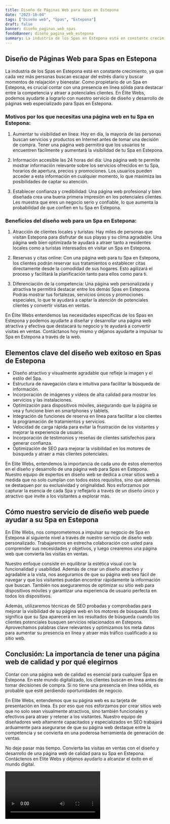 ```yaml
---
title: Diseño de Páginas Web para Spas en Estepona
date: "2023-10-04"
tags: ["Diseño web", "Spas", "Estepona"]
draft: false
banner: diseño_paginas_web_spas
fondoBanner: diseño_pagina_web_estepona
summary: La industria de los Spas en Estepona está en constante crecimiento, ya que cada vez más personas buscan escapar del estrés diario y buscar momentos de relajación y bienestar. Como propietario de un Spa en Estepona, es crucial contar con una presencia en línea sólida para destacar entre la competencia y atraer a potenciales clientes. En Élite Webs, podemos ayudarte a lograrlo con nuestro servicio de diseño y desarrollo de páginas web especializado para Spas en Estepona.
---
```



## Diseño de Páginas Web para Spas en Estepona

La industria de los Spas en Estepona está en constante crecimiento, ya que cada vez más personas buscan escapar del estrés diario y buscar momentos de relajación y bienestar. Como propietario de un Spa en Estepona, es crucial contar con una presencia en línea sólida para destacar entre la competencia y atraer a potenciales clientes. En Élite Webs, podemos ayudarte a lograrlo con nuestro servicio de diseño y desarrollo de páginas web especializado para Spas en Estepona.

### Motivos por los que necesitas una página web en tu Spa en Estepona:

1. Aumentar tu visibilidad en línea: Hoy en día, la mayoría de las personas buscan servicios y productos en Internet antes de tomar una decisión de compra. Tener una página web permitirá que los usuarios te encuentren fácilmente y aumentará la visibilidad de tu Spa en Estepona.

2. Información accesible las 24 horas del día: Una página web te permite mostrar información relevante sobre los servicios ofrecidos en tu Spa, horarios de apertura, precios y promociones. Los usuarios pueden acceder a esta información en cualquier momento, lo que maximiza las posibilidades de captar su atención.

3. Establecer confianza y credibilidad: Una página web profesional y bien diseñada crea una buena primera impresión en los potenciales clientes. Les muestra que eres un negocio serio y confiable, lo que aumenta la probabilidad de que confíen en tu Spa en Estepona.

### Beneficios del diseño web para un Spa en Estepona:

1. Atracción de clientes locales y turistas: Hay miles de personas que visitan Estepona para disfrutar de sus playas y su clima agradable. Una página web bien optimizada te ayudará a atraer tanto a residentes locales como a turistas interesados en visitar un Spa en Estepona.

2. Reservas y citas online: Con una página web para tu Spa en Estepona, los clientes podrán reservar sus tratamientos o establecer citas directamente desde la comodidad de sus hogares. Esto agilizará el proceso y facilitará la planificación tanto para ellos como para ti.

3. Diferenciación de la competencia: Una página web personalizada y atractiva te permitirá destacar entre los demás Spas en Estepona. Podrás mostrar tus fortalezas, servicios únicos y promociones especiales, lo que te ayudará a captar la atención de potenciales clientes y convertir visitas en ventas.

En Élite Webs entendemos las necesidades específicas de los Spas en Estepona y podemos ayudarte a diseñar y desarrollar una página web atractiva y efectiva que destacará tu negocio y te ayudará a convertir visitas en ventas. Contáctanos hoy mismo y déjanos ayudarte a impulsar tu Spa en Estepona a través de la web.

<GifSeo />

<Cta />

## Elementos clave del diseño web exitoso en Spas de Estepona

- Diseño atractivo y visualmente agradable que refleje la imagen y el estilo del Spa.
- Estructura de navegación clara e intuitiva para facilitar la búsqueda de información.
- Incorporación de imágenes y vídeos de alta calidad para mostrar los servicios y las instalaciones.
- Optimización para dispositivos móviles, asegurando que la página se vea y funcione bien en smartphones y tablets.
- Integración de funciones de reserva en línea para facilitar a los clientes la programación de tratamientos y servicios.
- Velocidad de carga rápida para evitar la frustración de los visitantes y mejorar la experiencia de usuario.
- Incorporación de testimonios y reseñas de clientes satisfechos para generar confianza.
- Optimización de SEO para mejorar la visibilidad en los motores de búsqueda y atraer a más clientes potenciales.

En Elite Webs, entendemos la importancia de cada uno de estos elementos en el diseño y desarrollo de una página web para Spas en Estepona. Nuestro equipo de expertos en diseño web se dedica a crear sitios web a medida que no solo cumplan con todos estos requisitos, sino que además se destaquen por su exclusividad y originalidad. Nos esforzamos por capturar la esencia de cada Spa y reflejarlo a través de un diseño único y atractivo que invite a los visitantes a explorar más.

## Cómo nuestro servicio de diseño web puede ayudar a su Spa en Estepona

En Elite Webs, nos comprometemos a impulsar su negocio de Spa en Estepona al siguiente nivel a través de nuestro servicio de diseño web personalizado. Trabajaremos en estrecha colaboración con usted para comprender sus necesidades y objetivos, y luego crearemos una página web que convierta las visitas en ventas.

Nuestro enfoque consiste en equilibrar la estética visual con la funcionalidad y usabilidad. Además de crear un diseño atractivo y agradable a la vista, nos aseguramos de que su página web sea fácil de navegar y que los visitantes puedan encontrar rápidamente la información que buscan. También nos aseguraremos de optimizar su sitio web para dispositivos móviles y garantizar una experiencia de usuario perfecta en todos los dispositivos.

Además, utilizaremos técnicas de SEO probadas y comprobadas para mejorar la visibilidad de su página web en los motores de búsqueda. Esto significa que su Spa aparecerá en los resultados de búsqueda cuando los clientes potenciales busquen servicios relacionados en Estepona. Aprovechamos palabras clave relevantes y optimizamos los meta datos para aumentar su presencia en línea y atraer más tráfico cualificado a su sitio web.

## Conclusión: La importancia de tener una página web de calidad y por qué elegirnos

Contar con una página web de calidad es esencial para cualquier Spa en Estepona. En este mundo digitalizado, los clientes buscan en línea antes de tomar decisiones de compra. Si no tiene una presencia en línea sólida, es probable que esté perdiendo oportunidades de negocio.

En Elite Webs, entendemos que su página web es su tarjeta de presentación en línea. Es por eso que nos esforzamos por crear sitios web que no solo sean visualmente atractivos, sino también funcionales y efectivos para atraer y retener a los visitantes. Nuestro equipo de diseñadores web altamente capacitados y especializados en SEO trabajará arduamente para asegurarse de que su página web destaque entre la competencia y se convierta en una poderosa herramienta de generación de ventas.

No deje pasar más tiempo. Convierta las visitas en ventas con el diseño y desarrollo de una página web de calidad para su Spa en Estepona. Contáctenos en Elite Webs y déjenos ayudarlo a alcanzar el éxito en el mundo digital.

<Video />

<CtaBot job="Spas" city="Estepona" />

<Gmaps query="Estepona+españa+maps" />
